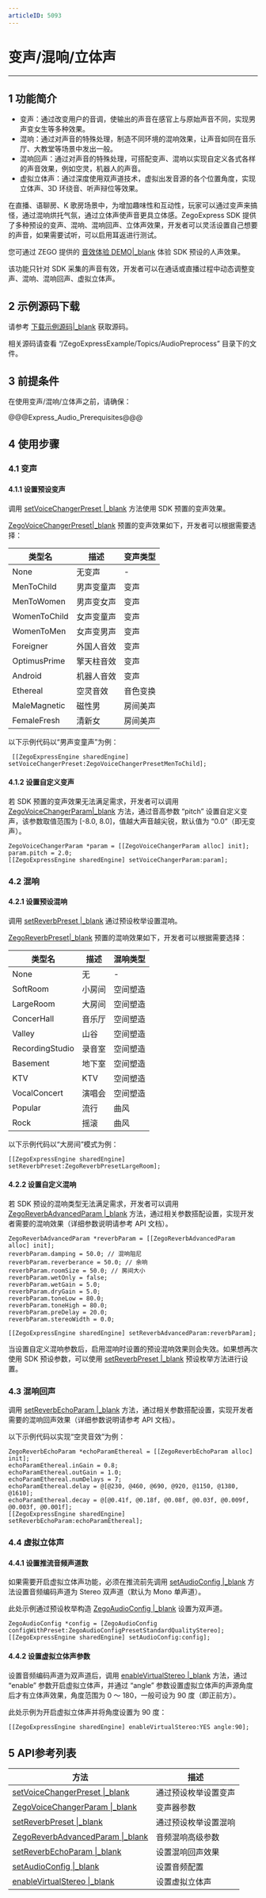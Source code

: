 ```yaml
---
articleID: 5093
---
```

# 变声/混响/立体声

- - -

## 1 功能简介

* 变声：通过改变用户的音调，使输出的声音在感官上与原始声音不同，实现男声变女生等多种效果。
* 混响：通过对声音的特殊处理，制造不同环境的混响效果，让声音如同在音乐厅、大教堂等场景中发出一般。
* 混响回声：通过对声音的特殊处理，可搭配变声、混响以实现自定义各式各样的声音效果，例如空灵，机器人的声音。
* 虚拟立体声：通过深度使用双声道技术，虚拟出发音源的各个位置角度，实现立体声、3D 环绕音、听声辩位等效果。

在直播、语聊房、K 歌房场景中，为增加趣味性和互动性，玩家可以通过变声来搞怪，通过混响烘托气氛，通过立体声使声音更具立体感。ZegoExpress SDK 提供了多种预设的变声、混响、混响回声、立体声效果，开发者可以灵活设置自己想要的声音，如果需要试听，可以启用耳返进行测试。

您可通过 ZEGO 提供的 [音效体验 DEMO\|_blank](https://www.zego.im/audio-demo) 体验 SDK 预设的人声效果。

<div class="mk-hint">

该功能只针对 SDK 采集的声音有效，开发者可以在通话或直播过程中动态调整变声、混响、混响回声、虚拟立体声。  
</div>

## 2 示例源码下载

请参考 [下载示例源码\|_blank](#3126) 获取源码。

相关源码请查看 “/ZegoExpressExample/Topics/AudioPreprocess” 目录下的文件。

## 3 前提条件

在使用变声/混响/立体声之前，请确保：

@@@Express_Audio_Prerequisites@@@

## 4 使用步骤

### 4.1 变声

#### 4.1.1 设置预设变声

调用 [setVoiceChangerPreset \|_blank](/zh/api?doc=Express_Video_SDK_API~ObjectiveC_ios~class~zego-express-engine#set-voice-changer-preset) 方法使用 SDK 预置的变声效果。

[ZegoVoiceChangerPreset\|_blank](@-ZegoVoiceChangerPreset) 预置的变声效果如下，开发者可以根据需要选择：

| 类型名       | 描述       |  变声类型 |
| -------------- | ---------- |---  |
| None           | 无变声     |-     |
| MenToChild   | 男声变童声 | 变声   |
| MenToWomen   | 男声变女声 | 变声   |
| WomenToChild | 女声变童声 | 变声   |
| WomenToMen   | 女声变男声 | 变声   |
| Foreigner      | 外国人音效    | 变声   |
| OptimusPrime  | 擎天柱音效    |变声   |
| Android        | 机器人音效    |变声   |
| Ethereal       | 空灵音效      |音色变换 |
| MaleMagnetic | 磁性男 |房间美声|
| FemaleFresh | 清新女 |房间美声|

以下示例代码以“男声变童声”为例：

```objc
 [[ZegoExpressEngine sharedEngine] setVoiceChangerPreset:ZegoVoiceChangerPresetMenToChild];
```

#### 4.1.2 设置自定义变声

若 SDK 预置的变声效果无法满足需求，开发者可以调用 [ZegoVoiceChangerParam\|_blank](/zh/api?doc=Express_Video_SDK_API~ObjectiveC_ios~class~zego-voice-changer-param) 方法，通过音高参数 “pitch” 设置自定义变声，该参数取值范围为 [-8.0, 8.0]，值越大声音越尖锐，默认值为 “0.0”（即无变声）。

```objc
ZegoVoiceChangerParam *param = [[ZegoVoiceChangerParam alloc] init];
param.pitch = 2.0;
[[ZegoExpressEngine sharedEngine] setVoiceChangerParam:param];
```

### 4.2 混响

#### 4.2.1 设置预设混响

调用 [setReverbPreset \|_blank](/zh/api?doc=Express_Video_SDK_API~ObjectiveC_ios~class~zego-express-engine#set-reverb-preset) 通过预设枚举设置混响。

[ZegoReverbPreset\|_blank](@-ZegoReverbPreset) 预置的混响效果如下，开发者可以根据需要选择：

  | 类型名      | 描述   |混响类型 |
| ------------ | ------ |-----  |
| None         | 无     |-     |
| SoftRoom    | 小房间 |空间塑造|
| LargeRoom   | 大房间 |空间塑造|
| ConcerHall | 音乐厅 |空间塑造|
| Valley       | 山谷   |空间塑造|
| RecordingStudio | 录音室 |空间塑造|
| Basement | 地下室 |空间塑造|
| KTV | KTV |空间塑造|
| VocalConcert | 演唱会 |空间塑造|
| Popular | 流行 |曲风|
| Rock | 摇滚 |曲风|


以下示例代码以“大房间”模式为例：
```objc
[[ZegoExpressEngine sharedEngine] setReverbPreset:ZegoReverbPresetLargeRoom];
```

#### 4.2.2 设置自定义混响

若 SDK 预设的混响类型无法满足需求，开发者可以调用 [ZegoReverbAdvancedParam \|_blank](@-ZegoReverbAdvancedParam) 方法，通过相关参数搭配设置，实现开发者需要的混响效果（详细参数说明请参考 API 文档）。

```objc
ZegoReverbAdvancedParam *reverbParam = [[ZegoReverbAdvancedParam alloc] init];
reverbParam.damping = 50.0; // 混响阻尼
reverbParam.reverberance = 50.0; // 余响
reverbParam.roomSize = 50.0; // 房间大小
reverbParam.wetOnly = false;
reverbParam.wetGain = 5.0;
reverbParam.dryGain = 5.0;
reverbParam.toneLow = 80.0;
reverbParam.toneHigh = 80.0;
reverbParam.preDelay = 20.0;
reverbParam.stereoWidth = 0.0;

[[ZegoExpressEngine sharedEngine] setReverbAdvancedParam:reverbParam];
```

<div class="mk-warning">

当设置自定义混响参数后，启用混响时设置的预设混响效果则会失效。如果想再次使用 SDK 预设参数，可以使用 [setReverbPreset \|_blank](/zh/api?doc=Express_Video_SDK_API~ObjectiveC_ios~class~zego-express-engine#set-reverb-preset) 预设枚举方法进行设置。
</div>

### 4.3 混响回声

调用 [setReverbEchoParam \|_blank](/zh/api?doc=Express_Video_SDK_API~ObjectiveC_ios~class~zego-express-engine#set-reverb-echo-param) 方法，通过相关参数搭配设置，实现开发者需要的混响回声效果（详细参数说明请参考 API 文档）。

以下示例代码以实现“空灵音效”为例：

```objc
ZegoReverbEchoParam *echoParamEthereal = [[ZegoReverbEchoParam alloc] init];
echoParamEthereal.inGain = 0.8;
echoParamEthereal.outGain = 1.0;
echoParamEthereal.numDelays = 7;
echoParamEthereal.delay = @[@230, @460, @690, @920, @1150, @1380, @1610];
echoParamEthereal.decay = @[@0.41f, @0.18f, @0.08f, @0.03f, @0.009f, @0.003f, @0.001f];
[[ZegoExpressEngine sharedEngine] setReverbEchoParam:echoParamEthereal];
```


### 4.4 虚拟立体声

#### 4.4.1 设置推流音频声道数

如果需要开启虚拟立体声功能，必须在推流前先调用 [setAudioConfig \|_blank](/zh/api?doc=Express_Video_SDK_API~ObjectiveC~class~zego-express-engine#set-audio-config) 方法设置音频编码声道为 Stereo 双声道（默认为 Mono 单声道）。

此处示例通过预设枚举构造 [ZegoAudioConfig \|_blank](/zh/api?doc=Express_Video_SDK_API~ObjectiveC~class~zego-audio-config) 设置为双声道。

```objc
ZegoAudioConfig *config = [ZegoAudioConfig configWithPreset:ZegoAudioConfigPresetStandardQualityStereo];
[[ZegoExpressEngine sharedEngine] setAudioConfig:config];
```

#### 4.4.2 设置虚拟立体声参数

设置音频编码声道为双声道后，调用 [enableVirtualStereo \|_blank](/zh/api?doc=Express_Video_SDK_API~ObjectiveC~class~zego-express-engine#enable-virtual-stereo-angle) 方法，通过 “enable” 参数开启虚拟立体声，并通过 “angle” 参数设置虚拟立体声的声源角度后才有立体声效果，角度范围为 0 ～ 180，一般可设为 90 度（即正前方）。

此处示例为开启虚拟立体声并将角度设置为 90 度：

```objc
[[ZegoExpressEngine sharedEngine] enableVirtualStereo:YES angle:90];
```

## 5 API参考列表

| 方法   | 描述  |
| -------- | ------ |
| [setVoiceChangerPreset \|_blank](/zh/api?doc=Express_Video_SDK_API~ObjectiveC_ios~class~zego-express-engine#set-voice-changer-preset) | 通过预设枚举设置变声   |
|  [ZegoVoiceChangerParam \|_blank](/zh/api?doc=Express_Video_SDK_API~ObjectiveC_ios~class~zego-voice-changer-param) |  变声器参数  |
| [setReverbPreset \|_blank](/zh/api?doc=Express_Video_SDK_API~ObjectiveC_ios~class~zego-express-engine#set-reverb-preset) | 通过预设枚举设置混响    |
|  [ZegoReverbAdvancedParam \|_blank](@-ZegoReverbAdvancedParam) |  音频混响高级参数  |
|   [setReverbEchoParam \|_blank](/zh/api?doc=Express_Video_SDK_API~ObjectiveC_ios~class~zego-express-engine#set-reverb-echo-param)  |  设置混响回声效果  |
| [setAudioConfig \|_blank](/zh/api?doc=Express_Video_SDK_API~ObjectiveC~class~zego-express-engine#set-audio-config)                            | 设置音频配置   |
| [enableVirtualStereo \|_blank](/zh/api?doc=Express_Video_SDK_API~ObjectiveC~class~zego-express-engine#enable-virtual-stereo-angle) | 设置虚拟立体声 |
